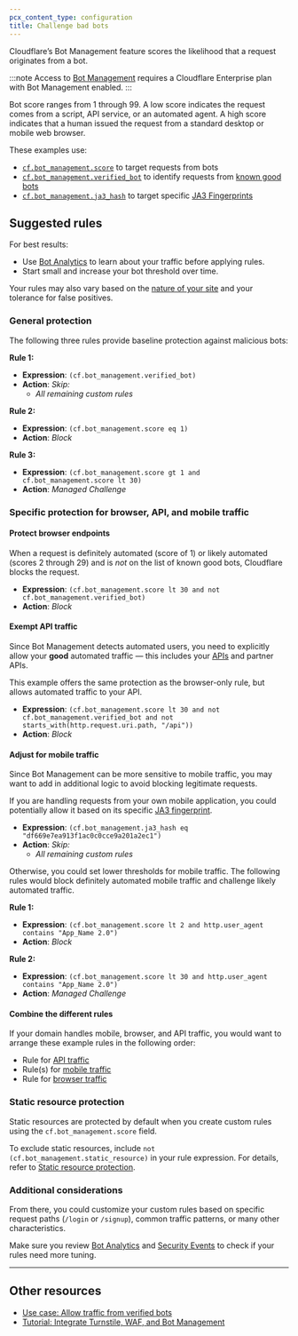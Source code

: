 ```yaml
---
pcx_content_type: configuration
title: Challenge bad bots
---
```


Cloudflare’s Bot Management feature scores the likelihood that a request originates from a bot.

:::note
Access to [Bot Management](/bots/plans/bm-subscription/) requires a Cloudflare Enterprise plan with Bot Management enabled.
:::

Bot score ranges from 1 through 99. A low score indicates the request comes from a script, API service, or an automated agent. A high score indicates that a human issued the request from a standard desktop or mobile web browser.

These examples use:

- [`cf.bot_management.score`](/ruleset-engine/rules-language/fields/reference/cf.bot_management.score/) to target requests from bots
- [`cf.bot_management.verified_bot`](/ruleset-engine/rules-language/fields/reference/cf.bot_management.verified_bot/) to identify requests from [known good bots](https://radar.cloudflare.com/verified-bots)
- [`cf.bot_management.ja3_hash`](/ruleset-engine/rules-language/fields/reference/cf.bot_management.ja3_hash/) to target specific [JA3 Fingerprints](/bots/additional-configurations/ja3-ja4-fingerprint/)

## Suggested rules

For best results:

- Use [Bot Analytics](/bots/bot-analytics/#enterprise-bot-management) to learn about your traffic before applying rules.
- Start small and increase your bot threshold over time.

Your rules may also vary based on the [nature of your site](/bots/get-started/bot-management/) and your tolerance for false positives.

### General protection

The following three rules provide baseline protection against malicious bots:

**Rule 1:**

- **Expression**: `(cf.bot_management.verified_bot)`
- **Action**: _Skip:_
  - _All remaining custom rules_

**Rule 2:**

- **Expression**: `(cf.bot_management.score eq 1)`
- **Action**: _Block_

**Rule 3:**

- **Expression**: `(cf.bot_management.score gt 1 and cf.bot_management.score lt 30)`
- **Action**: _Managed Challenge_

### Specific protection for browser, API, and mobile traffic

#### Protect browser endpoints

When a request is definitely automated (score of 1) or likely automated (scores 2 through 29) and is _not_ on the list of known good bots, Cloudflare blocks the request.

- **Expression**: `(cf.bot_management.score lt 30 and not cf.bot_management.verified_bot)`
- **Action**: _Block_

#### Exempt API traffic

Since Bot Management detects automated users, you need to explicitly allow your **good** automated traffic⁠ — this includes your [APIs](https://www.cloudflare.com/learning/security/api/what-is-an-api/) and partner APIs.

This example offers the same protection as the browser-only rule, but allows automated traffic to your API.

- **Expression**: `(cf.bot_management.score lt 30 and not cf.bot_management.verified_bot and not starts_with(http.request.uri.path, "/api"))`
- **Action**: _Block_

#### Adjust for mobile traffic

Since Bot Management can be more sensitive to mobile traffic, you may want to add in additional logic to avoid blocking legitimate requests.

If you are handling requests from your own mobile application, you could potentially allow it based on its specific [JA3 fingerprint](/bots/additional-configurations/ja3-ja4-fingerprint/).

- **Expression**: `(cf.bot_management.ja3_hash eq "df669e7ea913f1ac0c0cce9a201a2ec1")`
- **Action**: _Skip:_
  - _All remaining custom rules_

Otherwise, you could set lower thresholds for mobile traffic. The following rules would block definitely automated mobile traffic and challenge likely automated traffic.

**Rule 1:**

- **Expression**: `(cf.bot_management.score lt 2 and http.user_agent contains "App_Name 2.0")`
- **Action**: _Block_

**Rule 2:**

- **Expression**: `(cf.bot_management.score lt 30 and http.user_agent contains "App_Name 2.0")`
- **Action**: _Managed Challenge_

#### Combine the different rules

If your domain handles mobile, browser, and API traffic, you would want to arrange these example rules in the following order:

- Rule for [API traffic](#exempt-api-traffic)
- Rule(s) for [mobile traffic](#adjust-for-mobile-traffic)
- Rule for [browser traffic](#protect-browser-endpoints)

### Static resource protection

Static resources are protected by default when you create custom rules using the `cf.bot_management.score` field.

To exclude static resources, include `not (cf.bot_management.static_resource)` in your rule expression. For details, refer to [Static resource protection](/bots/additional-configurations/static-resources/).

### Additional considerations

From there, you could customize your custom rules based on specific request paths (`/login` or `/signup`), common traffic patterns, or many other characteristics.

Make sure you review [Bot Analytics](/bots/bot-analytics/#enterprise-bot-management) and [Security Events](/waf/analytics/security-events/) to check if your rules need more tuning.

---

## Other resources

- [Use case: Allow traffic from verified bots](/waf/custom-rules/use-cases/allow-traffic-from-verified-bots/)
- [Tutorial: Integrate Turnstile, WAF, and Bot Management](/turnstile/tutorials/integrating-turnstile-waf-and-bot-management/)
